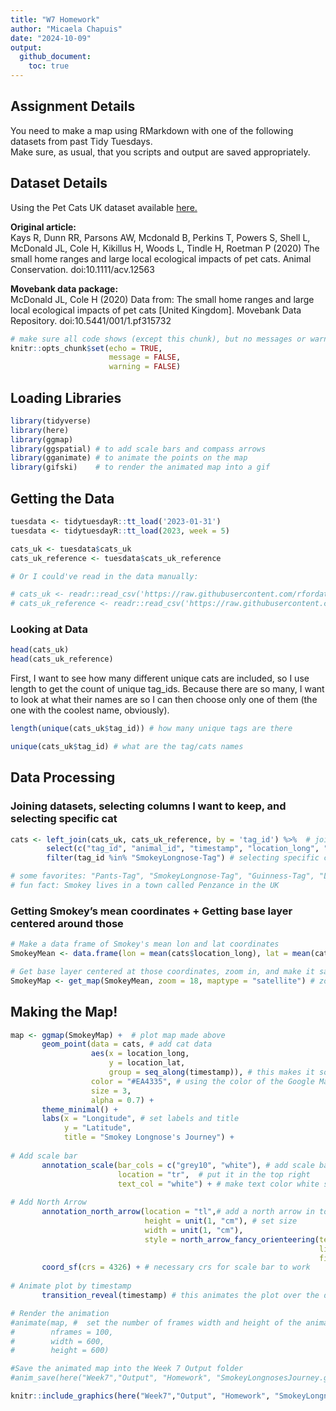 ```yaml
---
title: "W7 Homework"
author: "Micaela Chapuis"
date: "2024-10-09"
output: 
  github_document:
    toc: true
---
```


## Assignment Details
You need to make a map using RMarkdown with one of the following datasets from past Tidy Tuesdays.  
Make sure, as usual, that you scripts and output are saved appropriately. 

## Dataset Details
Using the Pet Cats UK dataset available [here.](https://github.com/rfordatascience/tidytuesday/blob/master/data/2023/2023-01-31/readme.md)

**Original article:**   
Kays R, Dunn RR, Parsons AW, Mcdonald B, Perkins T, Powers S, Shell L, McDonald JL, Cole H, Kikillus H, Woods L, Tindle H, Roetman P (2020) The small home ranges and large local ecological impacts of pet cats. Animal Conservation. doi:10.1111/acv.12563

**Movebank data package:**    
McDonald JL, Cole H (2020) Data from: The small home ranges and large local ecological impacts of pet cats [United Kingdom]. Movebank Data Repository. doi:10.5441/001/1.pf315732


```r
# make sure all code shows (except this chunk), but no messages or warnings
knitr::opts_chunk$set(echo = TRUE,
                      message = FALSE,
                      warning = FALSE)
```

## Loading Libraries
```r
library(tidyverse)
library(here)
library(ggmap)
library(ggspatial) # to add scale bars and compass arrows
library(gganimate) # to animate the points on the map
library(gifski)    # to render the animated map into a gif
```


## Getting the Data
```r
tuesdata <- tidytuesdayR::tt_load('2023-01-31')
tuesdata <- tidytuesdayR::tt_load(2023, week = 5)

cats_uk <- tuesdata$cats_uk
cats_uk_reference <- tuesdata$cats_uk_reference

# Or I could've read in the data manually:

# cats_uk <- readr::read_csv('https://raw.githubusercontent.com/rfordatascience/tidytuesday/master/data/2023/2023-01-31/cats_uk.csv')
# cats_uk_reference <- readr::read_csv('https://raw.githubusercontent.com/rfordatascience/tidytuesday/master/data/2023/2023-01-31/cats_uk_reference.csv')

```

### Looking at Data
```r
head(cats_uk)
head(cats_uk_reference)
```
First, I want to see how many different unique cats are included, so I use length to get the count of unique tag_ids. Because there are so many, I want to look at what their names are so I can then choose only one of them (the one with the coolest name, obviously). 
```r
length(unique(cats_uk$tag_id)) # how many unique tags are there

unique(cats_uk$tag_id) # what are the tag/cats names
```

## Data Processing
### Joining datasets, selecting columns I want to keep, and selecting specific cat
```r
cats <- left_join(cats_uk, cats_uk_reference, by = 'tag_id') %>%  # join datasets by tag id
        select(c("tag_id", "animal_id", "timestamp", "location_long", "location_lat")) %>% # select columns I want to keep  
        filter(tag_id %in% "SmokeyLongnose-Tag") # selecting specific cat

# some favorites: "Pants-Tag", "SmokeyLongnose-Tag", "Guinness-Tag", "Lightening Bugg-Tag"
# fun fact: Smokey lives in a town called Penzance in the UK
```


### Getting Smokey's mean coordinates + Getting base layer centered around those 
```r
# Make a data frame of Smokey's mean lon and lat coordinates 
SmokeyMean <- data.frame(lon = mean(cats$location_long), lat = mean(cats$location_lat)) # mean coordinates

# Get base layer centered at those coordinates, zoom in, and make it satellite type map so we can see where Smokey goes
SmokeyMap <- get_map(SmokeyMean, zoom = 18, maptype = "satellite") # zoom 18 cuts out two points in the tree area at the bottom, but lets us see better how many houses Smokey goes to (probably to beg for food)
```


## Making the Map! 
```r
map <- ggmap(SmokeyMap) +  # plot map made above
       geom_point(data = cats, # add cat data
                  aes(x = location_long, 
                      y = location_lat,
                      group = seq_along(timestamp)), # this makes it so that the points already plotted stay on the map
                  color = "#EA4335", # using the color of the Google Maps marker
                  size = 3,
                  alpha = 0.7) + 
       theme_minimal() +
       labs(x = "Longitude", # set labels and title
            y = "Latitude",
            title = "Smokey Longnose's Journey") +
  
# Add scale bar
       annotation_scale(bar_cols = c("grey10", "white"), # add scale bar, make colors dark grey and white
                        location = "tr",  # put it in the top right
                        text_col = "white") + # make text color white so it can be seen
  
# Add North Arrow
       annotation_north_arrow(location = "tl",# add a north arrow in top left
                              height = unit(1, "cm"), # set size
                              width = unit(1, "cm"),
                              style = north_arrow_fancy_orienteering(text_col = 'white', # set type of arrow and colors for all its parts
                                                                     line_col = 'white',
                                                                     fill = 'white')) +
       coord_sf(crs = 4326) + # necessary crs for scale bar to work
  
# Animate plot by timestamp
       transition_reveal(timestamp) # this animates the plot over the days/times in the timestamp

# Render the animation
#animate(map, #  set the number of frames width and height of the animated map
#        nframes = 100,
#        width = 600, 
#        height = 600)

#Save the animated map into the Week 7 Output folder
#anim_save(here("Week7","Output", "Homework", "SmokeyLongnosesJourney.gif"))
```

```r
knitr::include_graphics(here("Week7","Output", "Homework", "SmokeyLongnosesJourney.gif"))
```

